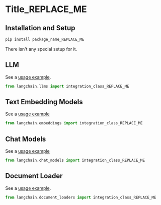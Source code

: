 
[comment: Please, a reference example here "docs/integrations/arxiv.md"]::
[comment: Use this template to create a new .md file in "docs/integrations/"]::

# Title_REPLACE_ME

[comment: Only one Tile/H1 is allowed!]::

>
 
[comment: Description: After reading this description, a reader should decide if this integration is good enough to try/follow reading OR]::
[comment: go to read the next integration doc. ]::
[comment: Description should include a link to the source for follow reading.]::

## Installation and Setup

[comment: Installation and Setup: All necessary additional package installations and set ups for Tokens, etc]::

```bash
pip install package_name_REPLACE_ME
```

[comment: OR this text:]::
There isn't any special setup for it.


[comment: The next H2/## sections with names of the integration modules, like "LLM", "Text Embedding Models", etc]::
[comment: see "Modules" in the "index.html" page]::
[comment: Each H2 section should include a link to an example(s) and a python code with import of the integration class]::
[comment: Below are several example sections. Remove all unnecessary sections. Add all necessary sections not provided here.]::

## LLM

See a [usage example](/docs/modules/models/llms/integrations/INCLUDE_REAL_NAME.ipynb).

```python
from langchain.llms import integration_class_REPLACE_ME
```


## Text Embedding Models

See a [usage example](/docs/modules/models/text_embedding/examples/INCLUDE_REAL_NAME.ipynb)

```python
from langchain.embeddings import integration_class_REPLACE_ME
```


## Chat Models

See a [usage example](/docs/modules/models/chat/integrations/INCLUDE_REAL_NAME.ipynb)

```python
from langchain.chat_models import integration_class_REPLACE_ME
```

## Document Loader

See a [usage example](/docs/modules/indexes/document_loaders/examples/INCLUDE_REAL_NAME.ipynb).

```python
from langchain.document_loaders import integration_class_REPLACE_ME
```
